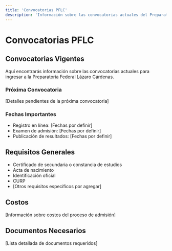 ```yaml
---
title: 'Convocatorias PFLC'
description: 'Información sobre las convocatorias actuales del Preparatoria Federal Lázaro Cárdenas'
---
```


# Convocatorias PFLC

## Convocatorias Vigentes

Aquí encontrarás información sobre las convocatorias actuales para ingresar a la Preparatoria Federal Lázaro Cárdenas.

### Próxima Convocatoria

[Detalles pendientes de la próxima convocatoria]

### Fechas Importantes

- Registro en línea: [Fechas por definir]
- Examen de admisión: [Fechas por definir]
- Publicación de resultados: [Fechas por definir]

## Requisitos Generales

- Certificado de secundaria o constancia de estudios
- Acta de nacimiento
- Identificación oficial
- CURP
- [Otros requisitos específicos por agregar]

## Costos

[Información sobre costos del proceso de admisión]

## Documentos Necesarios

[Lista detallada de documentos requeridos] 